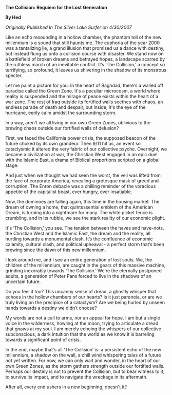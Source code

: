 **The Collision: Requiem for the Lost Generation**

**By Hed**

*Originally Published In The Silver Lake Surfer on 4/30/2007*

Like an echo resounding in a hollow chamber, the phantom toll of the new millennium is a sound that still haunts me. The euphoria of the year 2000 was a tantalizing lie, a grand illusion that promised us a dance with destiny, but instead flung us onto a collision course with disaster. We stand now on a battlefield of broken dreams and betrayed hopes, a landscape scarred by the ruthless march of an inevitable conflict. It’s ‘The Collision,’ a concept so terrifying, so profound, it leaves us shivering in the shadow of its monstrous specter.

Let me paint a picture for you. In the heart of Baghdad, there's a walled off paradise called the Green Zone. It's a peculiar microcosm, a world where reality is suspended and the mirage of peace exists within the heart of a war zone. The rest of Iraq outside its fortified walls seethes with chaos, an endless parade of death and despair, but inside, it's the eye of the hurricane, eerily calm amidst the surrounding storm.

In a way, aren't we all living in our own Green Zones, oblivious to the brewing chaos outside our fortified walls of delusion?

First, we faced the California power crisis, the supposed beacon of the future choked by its own grandeur. Then 9/11 hit us, an event so cataclysmic it altered the very fabric of our collective psyche. Overnight, we became a civilization at war, the Christian West engaged in an epic duel with the Islamic East, a drama of Biblical proportions scripted on a global stage.

And just when we thought we had seen the worst, the veil was lifted from the face of corporate America, revealing a grotesque mask of greed and corruption. The Enron debacle was a chilling reminder of the voracious appetite of the capitalist beast, ever hungry, ever insatiable.

Now, the dominoes are falling again, this time in the housing market. The dream of owning a home, that quintessential emblem of the American Dream, is turning into a nightmare for many. The white picket fence is crumbling, and in its rubble, we see the stark reality of our economic plight.

It's ‘The Collision,’ you see. The tension between the haves and have-nots, the Christian West and the Islamic East, the dream and the reality, all hurtling towards a monumental clash. It’s the confluence of economic calamity, cultural clash, and political upheaval - a perfect storm that’s been brewing since the dawn of this new millennium.

I look around me, and I see an entire generation of lost souls. We, the children of the millennium, are caught in the gears of this massive machine, grinding inexorably towards ‘The Collision.’ We're the eternally postponed adults, a generation of Peter Pans forced to live in the shadows of an uncertain future.

Do you feel it too? This uncanny sense of dread, a ghostly whisper that echoes in the hollow chambers of our hearts? Is it just paranoia, or are we truly living on the precipice of a cataclysm? Are we being hurled by unseen hands towards a destiny we didn’t choose?

My words are not a call to arms, nor an appeal for hope. I am but a single voice in the wilderness, howling at the moon, trying to articulate a dread that gnaws at my soul. I am merely echoing the whispers of our collective subconscious, a dark intuition that the world as we know it is barreling towards a significant point of crisis.

In the end, maybe that's all ‘The Collision’ is: a persistent echo of the new millennium, a shadow on the wall, a chill wind whispering tales of a future not yet written. For now, we can only wait and wonder, in the heart of our own Green Zones, as the storm gathers strength outside our fortified walls. Perhaps our destiny is not to prevent the Collision, but to bear witness to it, to survive its impact, and to navigate the wreckage in its aftermath.

After all, every end ushers in a new beginning, doesn't it?
